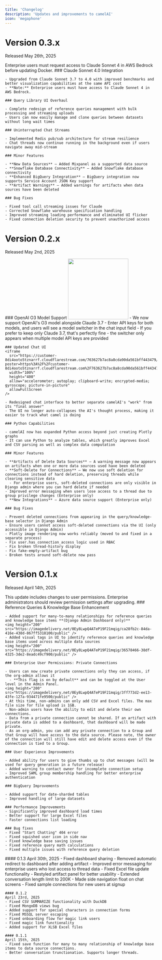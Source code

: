 ```yaml
---
title: 'Changelog'
description: 'Updates and improvements to camelAI'
icon: 'megaphone'
---
```


# Version 0.3.x
Released May 26th, 2025

<Warning>
  Enterprise users must request access to Claude Sonnet 4 in AWS Bedrock before updating Docker.
</Warning>

<Tabs>
  <Tab title="Updates">
    ### Claude Sonnet 4.0 Integration
    
    - Upgraded from Claude Sonnet 3.7 to 4.0 with improved benchmarks and better visualization capabilities at the same API cost
    - **Note:** Enterprise users must have access to Claude Sonnet 4 in AWS Bedrock.
    
    ### Query Library UI Overhaul
    
    - Complete redesign of reference queries management with bulk processing and streaming uploads
    - Users can now easily manage and clone queries between datasets without long wait times
    
    ### Uninterrupted Chat Streams
    
    - Implemented Redis pub/sub architecture for stream resilience
    - Chat threads now continue running in the background even if users navigate away mid-stream
    
    ### Minor Features
    
    - **New Data Sources** – Added Mixpanel as a supported data source
    - **Snowflake Database Connectivity** – Added Snowflake database connectivity
    - **Enhanced BigQuery Integration** – BigQuery integration now supports Service Account JSON Key support
    - **Artifact Warnings** – Added warnings for artifacts when data sources have been deleted
    
    ### Bug Fixes
    
    - Fixed tool call streaming issues for Claude
    - Corrected Snowflake warehouse specification handling
    - Improved streaming loading performance and eliminated UI flicker
    - Fixed connection deletion security to prevent unauthorized access
  </Tab>
</Tabs>

# Version 0.2.x
Released May 2nd, 2025

<Tabs>
  <Tab title="Updates">
    ### OpenAI O3 Model Support
    <img height="200" src="https://imagedelivery.net/0Ey8LwpQ4ATeP19F21mqig/3423d679-38ac-495a-a691-f804dda00400/public" />
    - We now support OpenAI's O3 model alongside Claude 3.7
    - Enter API keys for both models, and users will see a model switcher in the chat input field
    - If you prefer to keep only Claude 3.7, that's perfectly fine - the switcher only appears when multiple model API keys are provided
    
    ### Updated Chat UI
    <iframe
      src="https://customer-8di4ooto5tznarrf.cloudflarestream.com/763627b7ac8a8cda90da561bff443479/iframe?poster=https%3A%2F%2Fcustomer-8di4ooto5tznarrf.cloudflarestream.com%2F763627b7ac8a8cda90da561bff443479%2Fthumbnails%2Fthumbnail.jpg%3Ftime%3D%26height%3D600&autoplay=true"
      width="100%"
      height="400"
      allow="accelerometer; autoplay; clipboard-write; encrypted-media; gyroscope; picture-in-picture"
      allowFullScreen
    />

    - Redesigned chat interface to better separate camelAI's "work" from its "final answer"
    - The UI no longer auto-collapses the AI's thought process, making it easier to track what camel is doing
    
    ### Python Capabilities
    
    - camelAI now has expanded Python access beyond just creating Plotly graphs
    - It can use Python to analyze tables, which greatly improves Excel and CSV parsing as well as complex data computation
    
    ### Minor Features
    
    - **Artifacts of Delete Data Sources** – A warning message now appears on artifacts when one or more data sources used have been deleted
    - **Soft-Delete for Connections** – We now use soft deletion for connections instead of hard deletion, preserving threads while clearing sensitive data
      - For enterprise users, soft-deleted connections are only visible in Django admin where you can hard delete if needed
    - Improved error messaging when users lose access to a thread due to group privilege changes (Enterprise only)
    - **New Integrations** – Azure data source support (Enterprise only)
    
    ### Bug Fixes
    
    - Prevent deleted connections from appearing in the query/knowledge-base selector in Django Admin
    - Ensure users cannot access soft-deleted connections via the UI (only accessible in Django Admin)
    - Plotly image rendering now works reliably (moved to and fixed in a separate process)
    - Fix user.has_connection_access logic used in RBAC
    - Fix broken thread-history display
    - Fix fake-empty-artifact bug
    - Broken tests around soft-delete now pass
  </Tab>
</Tabs>

# Version 0.1.x
Released April 14th, 2025

<Warning>
  This update includes changes to user permissions. Enterprise administrators should review permission settings after upgrading.
</Warning>

<Tabs>
  <Tab title="Updates">
    ### Reference Queries & Knowledge Base Enhancement
    
    - Added support for many-to-many relationships for reference queries and knowledge base items **(Django Admin Dashboard only)**
    <img height="200" src="https://imagedelivery.net/0Ey8LwpQ4ATeP19F21mqig/ca28fb2c-84da-416e-438d-867ff5318100/public" />
    - Added visual tags in UI to identify reference queries and knowledge base items used across multiple data sources
    <img height="200" src="https://imagedelivery.net/0Ey8LwpQ4ATeP19F21mqig/36578466-38df-4325-3de2-8eadc49cf900/public" />
    
    ### Enterprise User Permissions: Private Connections
    
    - Users can now create private connections only they can access, if the org-admin allows it
      - **This flag is on by default** and can be toggled at the User level in the Admin Panel.
    <img height="200" src="https://imagedelivery.net/0Ey8LwpQ4ATeP19F21mqig/3ff773d2-ee13-43fe-127a-934471fe9500/public" />
    - At this time, non-admins can only add CSV and Excel files. The max file size for file upload is 1GB.
    - Non-admin users have the ability to edit and delete their own connections.
    - Data from a private connection cannot be shared. If an artifact with private data is added to a dashboard, that dashboard will be made private.
    - As an org-admin, you can add any private connection to a Group and that Group will have access to the data source. Please note, the owner of the connection will still have edit and delete access even if the connection is tied to a Group.
    
    ### User Experience Improvements
    
    - Added ability for users to give thumbs up to chat messages (will be used for query generation in a future release)
    - Added warning to contact owner for incomplete connection setup
    - Improved SAML group membership handling for better enterprise authentication
    
    ### BigQuery Improvements
    
    - Added support for date-sharded tables
    - Improved handling of large datasets

    ### Performance Improvements
    - Significantly improved dashboard load times
    - Better support for large Excel files
    - Faster connections list loading

    ### Bug fixes
    - Fixed "Start Chatting" 404 error
    - Fixed squished user icon in side nav
    - Fixed knowledge base saving issues
    - Fixed reference query math calculations
    - Fixed multiple issues with reference query deletion

  </Tab>
  
  <Tab title="Patches">  
    #### 0.1.3
    April 30th, 2025
    - Fixed dashboard sharing
    - Removed automatic redirect to dashboard after adding artifact
    - Improved error messaging for enterprise users who lost access to thread data
    - Fixed Excel file update functionality
    - Restyled artifact panel for better usability
    - Extended conversation length limit to 200K
    - Made side navigation float on chat screens
    - Fixed sample connections for new users at signup

    #### 0.1.2
    April 23rd, 2025
    - Fixed CSV SUMMARIZE functionality with DuckDB
    - Fixed MongoDB views bug
    - Added support for special characters in connection forms
    - Fixed MSSQL server escaping
    - Fixed onboarding flow for magic link users
    - Fixed magic link functionality
    - Added support for XLSB Excel files
    
    #### 0.1.1
    April 15th, 2025
    - Fixed save function for many to many relationship of knowledge base items to data source connections.
    - Better conversation trunctionation. Supports longer threads.
  </Tab>
</Tabs>